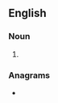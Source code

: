 ==English==

===Noun===
{{head|en|noun plural form}}

# {{plural of|infarct|lang=en}}

===Anagrams===
* {{anagrams|en|a=acfinrst|frantics|infracts}}